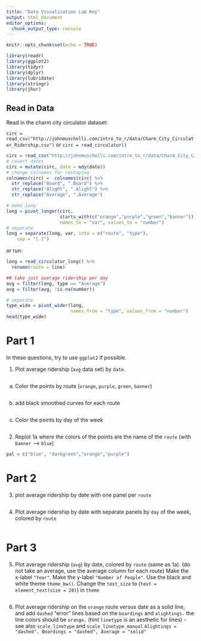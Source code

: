 ```yaml
---
title: "Data Visualization Lab Key"
output: html_document
editor_options: 
  chunk_output_type: console
---
```


```r
knitr::opts_chunk$set(echo = TRUE)
```


```r
library(readr)
library(ggplot2)
library(tidyr)
library(dplyr)
library(lubridate)
library(stringr)
library(jhur)
```

## Read in Data

Read in the charm city circulator dataset:

`circ = read_csv("http://johnmuschelli.com/intro_to_r/data/Charm_City_Circulator_Ridership.csv")`
or `circ = read_circulator()`

```r
circ = read_csv("http://johnmuschelli.com/intro_to_r/data/Charm_City_Circulator_Ridership.csv")
# covert dates
circ = mutate(circ, date = mdy(date))
# change colnames for reshaping
colnames(circ) =  colnames(circ) %>% 
  str_replace("Board", ".Board") %>% 
  str_replace("Alight", ".Alight") %>% 
  str_replace("Average", ".Average") 

# make long
long = pivot_longer(circ, 
                    starts_with(c("orange","purple","green","banner")),
                    names_to = "var", values_to = "number")
# separate
long = separate(long, var, into = c("route", "type"), 
	sep = "[.]")
```

or run: 
```r
long = read_circulator_long() %>% 
  rename(route = line)
```

```r
## take just average ridership per day
avg = filter(long, type == "Average")
avg = filter(avg, !is.na(number))

# separate
type_wide = pivot_wider(long, 
                        names_from = "type", values_from = "number")
head(type_wide)
```


# Part 1

In these questions, try to use `ggplot2` if possible.

1. Plot average ridership (`avg` data set) by `date`.
```r

```

a. Color the points by route (`orange`, `purple`, `green`, `banner`)
```r


```

b. add black smoothed curves for each route
```r

```


c. Color the points by day of the week
```r



```


2. Replot 1a where the colors of the points are the name of the `route` (with `banner` --> `blue`)

```r
pal = c("blue", "darkgreen","orange","purple")


```

# Part 2

3. plot average ridership by date with one panel per `route`
```r


```
	  
4. Plot average ridership by date with separate panels by `day` of the week, colored by `route`
```r


```
	  
# Part 3


5. Plot average ridership (`avg`) by date, colored by `route` (same as 1a).  (do not take an average, use the average column for each route)
Make the x-label `"Year"`. Make the y-label `"Number of People"`. Use the black and white theme `theme_bw()`. Change the `text_size` to (`text = element_text(size = 20)`)
in `theme`
 
```r

```

6. Plot average ridership on the `orange` route versus date
as a solid line, and add `dashed` "error" lines based 
on the `boardings` and `alightings.` 
the line colors should be `orange.`
(hint `linetype` is an aesthetic for lines) - see also `scale_linetype` and 
`scale_linetype_manual`
`Alightings = "dashed", Boardings = "dashed", Average = "solid"`
```r

```



